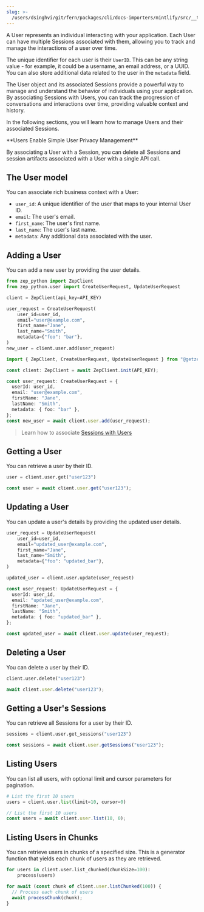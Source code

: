 ```yaml
---
slug: >-
  /users/dsinghvi/git/fern/packages/cli/docs-importers/mintlify/src/__test__/fixtures/zep/users
---
```


A User represents an individual interacting with your application. Each User can have multiple Sessions associated
with them, allowing you to track and manage the interactions of a user over time.

The unique identifier for each user is their `UserID`. This can be any string value - for example, it could be a
username, an email address, or a UUID. You can also store additional data related to the user in the `metadata` field.

The User object and its associated Sessions provide a powerful way to manage and understand the behavior of
individuals using your application. By associating Sessions with Users, you can track the progression of
conversations and interactions over time, providing valuable context and history.

In the following sections, you will learn how to manage Users and their associated Sessions.

<Note>
**Users Enable Simple User Privacy Management**

By associating a User with a Session, you can delete all Sessions and session artifacts associated with a User
with a single API call.

</Note>

## The User model

You can associate rich business context with a User:

- `user_id`: A unique identifier of the user that maps to your internal User ID.
- `email`: The user's email.
- `first_name`: The user's first name.
- `last_name`: The user's last name.
- `metadata`: Any additional data associated with the user.

## Adding a User

You can add a new user by providing the user details.

<Tabs group="users">

<Tab title="Python" group-key="python">

```python
from zep_python import ZepClient
from zep_python.user import CreateUserRequest, UpdateUserRequest

client = ZepClient(api_key=API_KEY)

user_request = CreateUserRequest(
    user_id=user_id,
    email="user@example.com",
    first_name="Jane",
    last_name="Smith",
    metadata={"foo": "bar"},
)
new_user = client.user.add(user_request)
```

</Tab>
<Tab title="Typescript" group-key="ts">

```typescript
import { ZepClient, CreateUserRequest, UpdateUserRequest } from "@getzep/zep-js";

const client: ZepClient = await ZepClient.init(API_KEY);

const user_request: CreateUserRequest = {
  userId: user_id,
  email: "user@example.com",
  firstName: "Jane",
  lastName: "Smith",
  metadata: { foo: "bar" },
};
const new_user = await client.user.add(user_request);
```

</Tab>
</Tabs>

> Learn how to associate [Sessions with Users](chat-history-memory/sessions.mdx)

## Getting a User

You can retrieve a user by their ID.

<Tabs group="users">

<Tab title="Python" group-key="python">

```python
user = client.user.get("user123")
```

</Tab>
<Tab title="Typescript" group-key="ts">

```typescript
const user = await client.user.get("user123");
```

</Tab>
</Tabs>

## Updating a User

You can update a user's details by providing the updated user details.

<Tabs group="users">

<Tab title="Python" group-key="python">

```python
user_request = UpdateUserRequest(
    user_id=user_id,
    email="updated_user@example.com",
    first_name="Jane",
    last_name="Smith",
    metadata={"foo": "updated_bar"},
)

updated_user = client.user.update(user_request)
```

</Tab>
<Tab title="Typescript" group-key="ts">

```typescript
const user_request: UpdateUserRequest = {
  userId: user_id,
  email: "updated_user@example.com",
  firstName: "Jane",
  lastName: "Smith",
  metadata: { foo: "updated_bar" },
};

const updated_user = await client.user.update(user_request);
```

</Tab>
</Tabs>

## Deleting a User

You can delete a user by their ID.

<Tabs group="users">

<Tab title="Python" group-key="python">

```python
client.user.delete("user123")
```

</Tab>
<Tab title="Typescript" group-key="ts">

```typescript
await client.user.delete("user123");
```

</Tab>
</Tabs>

## Getting a User's Sessions

You can retrieve all Sessions for a user by their ID.

<Tabs group="users">
<Tab title="Python" group-key="python">

```python
sessions = client.user.get_sessions("user123")
```

</Tab>
<Tab title="Typescript" group-key="ts">

```typescript
const sessions = await client.user.getSessions("user123");
```

</Tab>
</Tabs>

## Listing Users

You can list all users, with optional limit and cursor parameters for pagination.

<Tabs group="users">

<Tab title="Python" group-key="python">

```python
# List the first 10 users
users = client.user.list(limit=10, cursor=0)
```

</Tab>
<Tab title="Typescript" group-key="ts">

```typescript
// List the first 10 users
const users = await client.user.list(10, 0);
```

</Tab>
</Tabs>

## Listing Users in Chunks

You can retrieve users in chunks of a specified size. This is a generator function that yields each chunk of users as
they are retrieved.

<Tabs group="users">
<Tab title="Python" group-key="python">

```python
for users in client.user.list_chunked(chunkSize=100):
    process(users)
```

</Tab>
<Tab title="Typescript" group-key="ts">

```typescript
for await (const chunk of client.user.listChunked(100)) {
  // Process each chunk of users
  await processChunk(chunk);
}
```

</Tab>
</Tabs>
